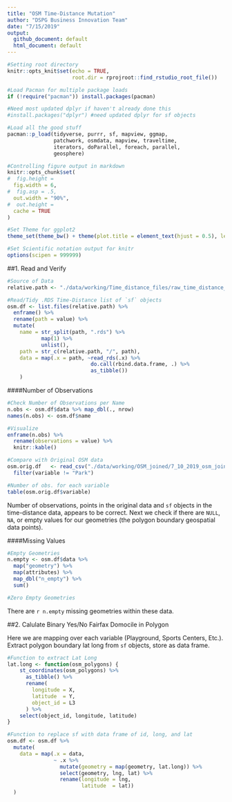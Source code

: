 ```yaml
---
title: "OSM Time-Distance Mutation"
author: "DSPG Business Innovation Team"
date: "7/15/2019"
output: 
  github_document: default
  html_document: default
---
```


```r
#Setting root directory
knitr::opts_knit$set(echo = TRUE,
                     root.dir = rprojroot::find_rstudio_root_file())

#Load Pacman for multiple package loads
if (!require("pacman")) install.packages(pacman)

#Need most updated dplyr if haven't already done this
#install.packages("dplyr") #need updated dplyr for sf objects

#Load all the good stuff
pacman::p_load(tidyverse, purrr, sf, mapview, ggmap,
               patchwork, osmdata, mapview, traveltime,
               iterators, doParallel, foreach, parallel,
               geosphere)

#Controlling figure output in markdown
knitr::opts_chunk$set(
#  fig.height =   
  fig.width = 6,
#  fig.asp = .5,
  out.width = "90%",
#  out.height = 
  cache = TRUE
)

#Set Theme for ggplot2
theme_set(theme_bw() + theme(plot.title = element_text(hjust = 0.5), legend.position = "bottom"))

#Set Scientific notation output for knitr
options(scipen = 999999)
```

##1. Read and Verify

```r
#Source of Data
relative.path <- "./data/working/Time_distance_files/raw_time_distance_lists"

#Read/Tidy .RDS Time-Distance list of `sf` objects
osm.df <- list.files(relative.path) %>%
  enframe() %>%
  rename(path = value) %>%
  mutate(
    name = str_split(path, ".rds") %>% 
           map(1) %>%
           unlist(),
    path = str_c(relative.path, "/", path),
    data = map(.x = path, ~read_rds(.x) %>%
                           do.call(rbind.data.frame, .) %>%
                           as_tibble())
    )
```


####Number of Observations  


```r
#Check Number of Observations per Name
n.obs <- osm.df$data %>% map_dbl(., nrow)
names(n.obs) <- osm.df$name

#Visualize
enframe(n.obs) %>%
  rename(observations = value) %>%
  knitr::kable()
```

```r
#Compare with Original OSM data
osm.orig.df   <- read_csv("./data/working/OSM_joined/7_10_2019_osm_joined.csv") %>%
  filter(variable != "Park")

#Number of obs. for each variable
table(osm.orig.df$variable)
```



Number of observations, points in the original data and `sf` objects in the time-distance data, appears to be correct. Next we check if there are `NULL`, `NA`, or empty values for our geometries (the polygon boundary geospatial data points).  

####Missing Values  

```r
#Empty Geometries
n.empty <- osm.df$data %>% 
  map("geometry") %>%
  map(attributes) %>%
  map_dbl("n_empty") %>%
  sum()

#Zero Empty Geometries
```  


There are `r n.empty` missing geometries within these data.  

##2. Calulate Binary Yes/No Fairfax Domocile in Polygon

Here we are mapping over each variable (Playground, Sports Centers, Etc.). Extract polygon boundary lat long from `sf` objects, store as data frame.  

```r
#Function to extract Lat Long
lat.long <- function(osm_polygons) {
    st_coordinates(osm_polygons) %>%
      as_tibble() %>%
      rename(
        longitude = X,
        latitude  = Y,
        object_id = L3
      ) %>%
    select(object_id, longitude, latitude)
}

#Function to replace sf with data frame of id, long, and lat
osm.df <- osm.df %>%
  mutate(
    data = map(.x = data, 
               ~ .x %>% 
                 mutate(geometry = map(geometry, lat.long)) %>%
                 select(geometry, lng, lat) %>%
                 rename(longitude = lng,
                        latitude  = lat))
  )
```


